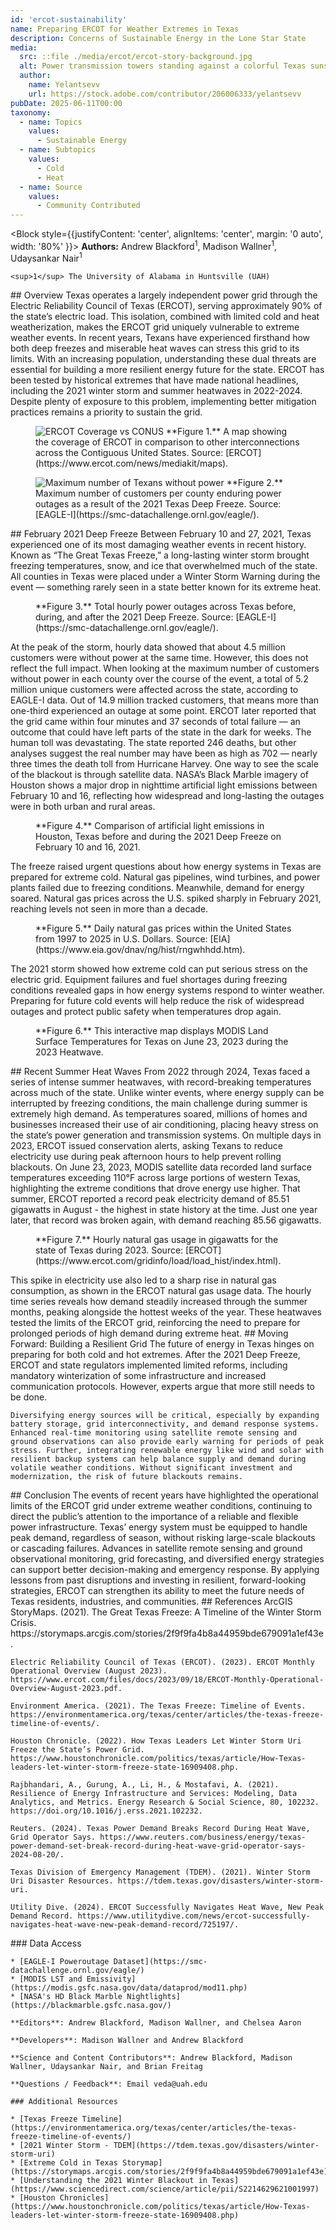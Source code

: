 ```yaml
---
id: 'ercot-sustainability'
name: Preparing ERCOT for Weather Extremes in Texas
description: Concerns of Sustainable Energy in the Lone Star State
media:
  src: ::file ./media/ercot/ercot-story-background.jpg
  alt: Power transmission towers standing against a colorful Texas sunset.
  author: 
    name: Yelantsevv
    url: https://stock.adobe.com/contributor/206006333/yelantsevv
pubDate: 2025-06-11T00:00
taxonomy:
  - name: Topics
    values:
      - Sustainable Energy
  - name: Subtopics
    values:
      - Cold
      - Heat
  - name: Source
    values:
      - Community Contributed
---
```


<Block style={{justifyContent: 'center', alignItems: 'center', margin: '0 auto', width: '80%' }}>
  <Prose>
    **Authors:** Andrew Blackford<sup>1</sup>\, Madison Wallner<sup>1</sup>\, Udaysankar Nair<sup>1</sup>
   
    <sup>1</sup> The University of Alabama in Huntsville (UAH)

  </Prose>
</Block>

<Block>
  <Prose>
    ## Overview
    Texas operates a largely independent power grid through the Electric Reliability Council of Texas (ERCOT), serving approximately 90% of the state’s electric load. This isolation, combined with limited cold and heat weatherization, makes the ERCOT grid uniquely vulnerable to extreme weather events. In recent years, Texans have experienced firsthand how both deep freezes and miserable heat waves can stress this grid to its limits. With an increasing population, understanding these dual threats are essential for building a more resilient energy future for the state. ERCOT has been tested by historical extremes that have made national headlines, including the 2021 winter storm and summer heatwaves in 2022-2024. Despite plenty of exposure to this problem, implementing better mitigation practices remains a priority to sustain the grid.
  </Prose>

  <Figure>
    <Image
      src={new URL('./media/ercot/ercot-map.jpg', import.meta.url).href}
      alt='ERCOT Coverage vs CONUS'
    />
    <Caption>
    **Figure 1.** A map showing the coverage of ERCOT in comparison to other interconnections across the Contiguous United States. Source: [ERCOT](https://www.ercot.com/news/mediakit/maps).
    </Caption>
  </Figure>
</Block>

<Block>
  <Figure>
    <Image
      src={new URL('./media/ercot/ERCOT_Texas_Outages.jpg', import.meta.url).href}
      alt='Maximum number of Texans without power'
    />
    <Caption>
    **Figure 2.** Maximum number of customers per county enduring power outages as a result of the 2021 Texas Deep Freeze. Source: [EAGLE-I](https://smc-datachallenge.ornl.gov/eagle/).
    </Caption>
  </Figure>

  <Prose>
    ## February 2021 Deep Freeze
    Between February 10 and 27, 2021, Texas experienced one of its most damaging weather events in recent history. Known as “The Great Texas Freeze,” a long-lasting winter storm brought freezing temperatures, snow, and ice that overwhelmed much of the state. All counties in Texas were placed under a Winter Storm Warning during the event — something rarely seen in a state better known for its extreme heat.
  </Prose>
</Block>


<Block type='wide'>
  <Figure>
    <Chart
      dataPath={new URL('./media/ercot/ERCOT_power_outages_Texas.csv', import.meta.url).href}
      dateFormat="%m/%d/%Y %H:%M"
      idKey='State'
      xKey='Date'
      yKey='Total_Power_Outages'
      yAxisLabel='Maximum Power Outages Recorded Hourly'
    />
    <Caption>
      **Figure 3.** Total hourly power outages across Texas before, during, and after the 2021 Deep Freeze. Source: [EAGLE-I](https://smc-datachallenge.ornl.gov/eagle/).
    </Caption>
  </Figure>
</Block>

<Block>
  <Prose>
    At the peak of the storm, hourly data showed that about 4.5 million customers were without power at the same time. However, this does not reflect the full impact. When looking at the maximum number of customers without power in each county over the course of the event, a total of 5.2 million unique customers were affected across the state, according to EAGLE-I data. Out of 14.9 million tracked customers, that means more than one-third experienced an outage at some point. ERCOT later reported that the grid came within four minutes and 37 seconds of total failure — an outcome that could have left parts of the state in the dark for weeks.
  </Prose>
</Block>

<Block>
  <Prose>
   The human toll was devastating. The state reported 246 deaths, but other analyses suggest the real number may have been as high as 702 — nearly three times the death toll from Hurricane Harvey. One way to see the scale of the blackout is through satellite data. NASA’s Black Marble imagery of Houston shows a major drop in nighttime artificial light emissions between February 10 and 16, reflecting how widespread and long-lasting the outages were in both urban and rural areas.
  </Prose>

  <Figure>
   <Map
    datasetId='nighttime-lights'
    layerId='ercot-houston-nightlights-freeze'
    dateTime='2021-02-10'
    zoom={8.5}
    center={[-95.3834, 29.8286]}
    compareDateTime='2021-02-16'
  />
   <Caption
    attrAuthor='NASA'
    attrUrl='https://nasa.gov/'
  >
    **Figure 4.** Comparison of artificial light emissions in Houston, Texas before and during the 2021 Deep Freeze on February 10 and 16, 2021.
   </Caption>
  </Figure>
</Block>

<Block>
  <Prose>
    The freeze raised urgent questions about how energy systems in Texas are prepared for extreme cold. Natural gas pipelines, wind turbines, and power plants failed due to freezing conditions. Meanwhile, demand for energy soared. Natural gas prices across the U.S. spiked sharply in February 2021, reaching levels not seen in more than a decade.
  </Prose>
</Block>

<Block type='wide'>
  <Figure>
    <Chart
      dataPath={new URL('./media/ercot/Ercot_Gas_Prices.csv', import.meta.url).href}
      dateFormat="%m/%d/%Y"
      idKey='Source'
      xKey='Date'
      yKey='Price'
      yAxisLabel='Cost of Natural Gas (USD)'
      highlightStart = '12/01/2020'
      highlightEnd = '04/30/2021'
      highlightLabel = 'Deep Freeze'
    />
    <Caption>
      **Figure 5.** Daily natural gas prices within the United States from 1997 to 2025 in U.S. Dollars. Source: [EIA](https://www.eia.gov/dnav/ng/hist/rngwhhdd.htm).
    </Caption>
  </Figure>
</Block>

<Block>
  <Prose>
   The 2021 storm showed how extreme cold can put serious stress on the electric grid. Equipment failures and fuel shortages during freezing conditions revealed gaps in how energy systems respond to winter weather. Preparing for future cold events will help reduce the risk of widespread outages and protect public safety when temperatures drop again.
  </Prose>
</Block>

<Block>
 <Figure> 
  <Map
    center={[-97.8728, 30.989]}
    zoom={4}
    datasetId='ercot-heatwave'
    layerId='ERCOT-MODIS'
    dateTime='2023-06-23'
  />
  <Caption
    attrAuthor='NASA'
    attrUrl='https://nasa.gov/'
  >
    **Figure 6.** This interactive map displays MODIS Land Surface Temperatures for Texas on June 23, 2023 during the 2023 Heatwave.
  </Caption>
 </Figure>
  
  <Prose>
    ## Recent Summer Heat Waves
    From 2022 through 2024, Texas faced a series of intense summer heatwaves, with record-breaking temperatures across much of the state. Unlike winter events, where energy supply can be interrupted by freezing conditions, the main challenge during summer is extremely high demand. As temperatures soared, millions of homes and businesses increased their use of air conditioning, placing heavy stress on the state’s power generation and transmission systems.
   </Prose>
</Block>

<Block>
  <Prose>
   On multiple days in 2023, ERCOT issued conservation alerts, asking Texans to reduce electricity use during peak afternoon hours to help prevent rolling blackouts. On June 23, 2023, MODIS satellite data recorded land surface temperatures exceeding 110°F across large portions of western Texas, highlighting the extreme conditions that drove energy use higher. That summer, ERCOT reported a record peak electricity demand of 85.51 gigawatts in August - the highest in state history at the time. Just one year later, that record was broken again, with demand reaching 85.56 gigawatts.
  </Prose>
</Block>

<Block type='wide'>
  <Figure>
    <Chart
      dataPath={new URL('./media/ercot/Ercot_Gas_Usage_2023.csv', import.meta.url).href}
      dateFormat="%m/%d/%Y %H:%M"
      idKey='Source'
      xKey='Date'
      yKey='Load'
      yAxisLabel='ERCOT Natural Gas Consumption (Gigawatts)'
    />
    <Caption>
      **Figure 7.** Hourly natural gas usage in gigawatts for the state of Texas during 2023. Source: [ERCOT](https://www.ercot.com/gridinfo/load/load_hist/index.html).
    </Caption>
  </Figure>
</Block>

<Block>
  <Prose>
   This spike in electricity use also led to a sharp rise in natural gas consumption, as shown in the ERCOT natural gas usage data. The hourly time series reveals how demand steadily increased through the summer months, peaking alongside the hottest weeks of the year. These heatwaves tested the limits of the ERCOT grid, reinforcing the need to prepare for prolonged periods of high demand during extreme heat.
  </Prose>
</Block>

<Block>
  <Prose>
    ## Moving Forward: Building a Resilient Grid
    The future of energy in Texas hinges on preparing for both cold and hot extremes. After the 2021 Deep Freeze, ERCOT and state regulators implemented limited reforms, including mandatory winterization of some infrastructure and increased communication protocols. However, experts argue that more still needs to be done.

    Diversifying energy sources will be critical, especially by expanding battery storage, grid interconnectivity, and demand response systems. Enhanced real-time monitoring using satellite remote sensing and ground observations can also provide early warning for periods of peak stress. Further, integrating renewable energy like wind and solar with resilient backup systems can help balance supply and demand during volatile weather conditions. Without significant investment and modernization, the risk of future blackouts remains.
  </Prose>
</Block>

<Block>
  <Prose>
    ## Conclusion
    The events of recent years have highlighted the operational limits of the ERCOT grid under extreme weather conditions, continuing to direct the public’s attention to the importance of a reliable and flexible power infrastructure. Texas’ energy system must be equipped to handle peak demand, regardless of season, without risking large-scale blackouts or cascading failures. Advances in satellite remote sensing and ground observational monitoring, grid forecasting, and diversified energy strategies can support better decision-making and emergency response. By applying lessons from past disruptions and investing in resilient, forward-looking strategies, ERCOT can strengthen its ability to meet the future needs of Texas residents, industries, and communities.
  </Prose>
</Block>

<Block>
  <Prose>
    ## References
    ArcGIS StoryMaps. (2021). The Great Texas Freeze: A Timeline of the Winter Storm Crisis. https://storymaps.arcgis.com/stories/2f9f9fa4b8a44959bde679091a1ef43e.

    Electric Reliability Council of Texas (ERCOT). (2023). ERCOT Monthly Operational Overview (August 2023). https://www.ercot.com/files/docs/2023/09/18/ERCOT-Monthly-Operational-Overview-August-2023.pdf.

    Environment America. (2021). The Texas Freeze: Timeline of Events. https://environmentamerica.org/texas/center/articles/the-texas-freeze-timeline-of-events/.

    Houston Chronicle. (2022). How Texas Leaders Let Winter Storm Uri Freeze the State’s Power Grid. https://www.houstonchronicle.com/politics/texas/article/How-Texas-leaders-let-winter-storm-freeze-state-16909408.php.
    
    Rajbhandari, A., Gurung, A., Li, H., & Mostafavi, A. (2021). Resilience of Energy Infrastructure and Services: Modeling, Data Analytics, and Metrics. Energy Research & Social Science, 80, 102232. https://doi.org/10.1016/j.erss.2021.102232.
    
    Reuters. (2024). Texas Power Demand Breaks Record During Heat Wave, Grid Operator Says. https://www.reuters.com/business/energy/texas-power-demand-set-break-record-during-heat-wave-grid-operator-says-2024-08-20/.
    
    Texas Division of Emergency Management (TDEM). (2021). Winter Storm Uri Disaster Resources. https://tdem.texas.gov/disasters/winter-storm-uri.

    Utility Dive. (2024). ERCOT Successfully Navigates Heat Wave, New Peak Demand Record. https://www.utilitydive.com/news/ercot-successfully-navigates-heat-wave-new-peak-demand-record/725197/.
  </Prose>
</Block>

<Block>
  <Prose>
    ### Data Access

    * [EAGLE-I Poweroutage Dataset](https://smc-datachallenge.ornl.gov/eagle/)
    * [MODIS LST and Emissivity](https://modis.gsfc.nasa.gov/data/dataprod/mod11.php)
    * [NASA's HD Black Marble Nightlights](https://blackmarble.gsfc.nasa.gov/)
  </Prose>
</Block>

<Block>
  <Prose>

    **Editors**: Andrew Blackford, Madison Wallner, and Chelsea Aaron

    **Developers**: Madison Wallner and Andrew Blackford

    **Science and Content Contributors**: Andrew Blackford, Madison Wallner, Udaysankar Nair, and Brian Freitag

    **Questions / Feedback**: Email veda@uah.edu 

    ### Additional Resources

    * [Texas Freeze Timeline](https://environmentamerica.org/texas/center/articles/the-texas-freeze-timeline-of-events/)
    * [2021 Winter Storm - TDEM](https://tdem.texas.gov/disasters/winter-storm-uri)
    * [Extreme Cold in Texas Storymap](https://storymaps.arcgis.com/stories/2f9f9fa4b8a44959bde679091a1ef43e)
    * [Understanding the 2021 Winter Blackout in Texas](https://www.sciencedirect.com/science/article/pii/S2214629621001997)
    * [Houston Chronicles](https://www.houstonchronicle.com/politics/texas/article/How-Texas-leaders-let-winter-storm-freeze-state-16909408.php)

  </Prose>
</Block>